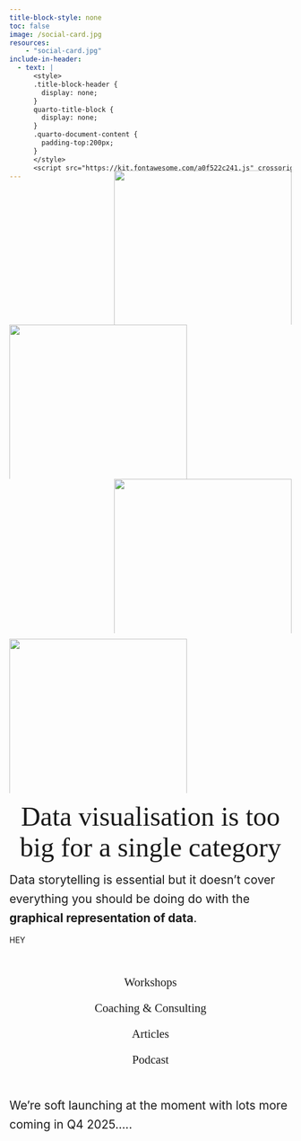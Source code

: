 ```yaml
---
title-block-style: none
toc: false
image: /social-card.jpg
resources:
    - "social-card.jpg"
include-in-header:
  - text: |
      <style>
      .title-block-header {
        display: none;
      }
      quarto-title-block {
        display: none;
      }
      .quarto-document-content {
        padding-top:200px;      
      }
      </style>
      <script src="https://kit.fontawesome.com/a0f522c241.js" crossorigin="anonymous"></script>
---
```

<!--- START: Buffer behind the navbar --->
<div class="column-screen" style='margin-top:-102px;'>
<div class="column-screen" style='margin-top:0px;'>
<div class="grid" style="row-gap: 0;column-gap:0;height:70px;width:100vw">
<div class="g-col-6" style='text-align:right;background-color:{{<brand color graph-primary>}};'><span></span></div>
<div class="g-col-6" style='background-color:{{<brand color plot-primary>}};'><span></span></div>
</div>
</div>
<!--- END: Buffer behind the navbar --->

<!--- START: GPCDS Banner --->
<div class="column-screen" style='margin-top:0;'>
<div class="grid" style="row-gap: 0;column-gap:0;">
  <div class="g-col-6" style='text-align:right;background-color:{{<brand color graph-primary>}};'><img src='brand-identity/ident_major_graph.png' style='max-height:275px;height:calc(33vw);'/></div>
  <div class="g-col-6" style='background-color:{{<brand color plot-primary>}};'><img src='brand-identity/ident_major_plot.png' style='max-height:275px;height:calc(33vw);text-align:right;'/></div>

  <div class="g-col-6" style='text-align:right;background-color:{{<brand color chart-primary>}};padding-bottom:10px;'><img src='brand-identity/ident_major_chart.png' style='max-height:275px;height:calc(33vw);'/></div>
  <div class="g-col-6" style='background-color:{{<brand color story-primary>}}'><img src='brand-identity/ident_major_story.png' style='max-height:275px;height:calc(33vw);text-align:right;'/></div>
</div>
<!--- END: GPCDS Banner --->

<!--- START: Mission statement --->
<div class="grid" style="row-gap:0;">
<div class="g-col-12 g-col-md-6 p-md-4" style='text-align:center'>
<span style='text-align:right;font-size:clamp(48px, 4.5vw, 60px);font-family:Futura;color:{{<brand color black-mid>}};'>
Data visualisation is too big for a single category
</span>
</div>
<div class="g-col-12 g-col-md-6 p-md-4 p-12 d-flex align-items-center container">
<span style='font-size:clamp(8px, 1.5em, 92px);line-height:1.6;'>
<!-- We use the sometimes confusing, overlapping and personal opinion laced topics about **graphically representing data** as an opportunity to explore, educate... and have some fun! -->
Data storytelling is essential but it doesn't cover everything you should be doing do with the **graphical representation of data**. 
</span>
</div>
</div>
</div>
<!--- END: Mission statement --->

::: {.card}

HEY

:::

<div class="grid" style="row-gap:0;font-family:Futura;font-size:1.5em;background-color:{{<brand color grey-light>}};padding-top:20px">
<div class="g-col-12 g-col-sm-3 p-md-4" style='text-align:center'>
<a href="workshops_overview.html" style='text-decoration:none;'>
<i class="fa-solid fa-screwdriver-wrench" style='color:{{<brand color graph-tertiary>}};font-size:2.5em;'></i>
<p style='color:{{<brand color graph-tertiary>}};'>Workshops</p>
</a>
</div>
<div class="g-col-12 g-col-sm-3 p-md-4" style='text-align:center'>
<a href="coaching-and-consulting.html" style='text-decoration:none;'>
<i class="fa-solid fa-users-between-lines" style='color:{{<brand color plot-tertiary>}};font-size:2.5em;'></i>
<p style='color:{{<brand color plot-tertiary>}};'>Coaching & Consulting</p>
</a>
</div>
<div class="g-col-12 g-col-sm-3 p-md-4" style='text-align:center'>
<a href="blog.html" style='text-decoration:none;'>
<i class="fa-solid fa-newspaper" style='color:{{<brand color chart-tertiary>}};font-size:2.5em;'></i>
<p style='color:{{<brand color chart-tertiary>}};'>Articles</p>
</a>
</div>
<div class="g-col-12 g-col-sm-3 p-md-4" style='text-align:center'>
<a href="podcast.html" style='text-decoration:none;'>
<i class="fa-solid fa-podcast" style='color:{{<brand color story-tertiary>}};font-size:2.5em;'></i>
<p style='color:{{<brand color story-tertiary>}};'>Podcast</p>
</a>
</div>

</div>

</div>

<br/>

<span style='font-size:clamp(8px, 1.5em, 92px);line-height:1.6;'>
We're soft launching at the moment with lots more coming in Q4 2025.....
</span>


